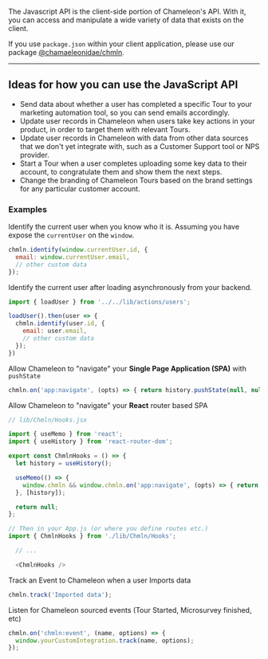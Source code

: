The Javascript API is the client-side portion of Chameleon's API. With it, you can access and manipulate a wide variety of data that exists on the client.

<Tip>If you use `package.json` within your client application, please use our package [@chamaeleonidae/chmln](https://www.npmjs.com/package/@chamaeleonidae/chmln).</Tip>

---


## Ideas for how you can use the JavaScript API

- Send data about whether a user has completed a specific Tour to your marketing automation tool, so you can send emails accordingly.
- Update user records in Chameleon when users take key actions in your product, in order to target them with relevant Tours.
- Update user records in Chameleon with data from other data sources that we don't yet integrate with, such as a Customer Support tool or NPS provider.
- Start a Tour when a user completes uploading some key data to their account, to congratulate them and show them the next steps.
- Change the branding of Chameleon Tours based on the brand settings for any particular customer account.


### Examples 
Identify the current user when you know who it is. Assuming you have expose the `currentUser` on the `window`.

```javascript
chmln.identify(window.currentUser.id, {
  email: window.currentUser.email,
  // other custom data
});
```

Identify the current user after loading asynchronously from your backend.

```javascript
import { loadUser } from '../../lib/actions/users';

loadUser().then(user => {
  chmln.identify(user.id, {
    email: user.email,
    // other custom data
  });
})
```

Allow Chameleon to "navigate" your **Single Page Application (SPA)** with `pushState`

```javascript
chmln.on('app:navigate', (opts) => { return history.pushState(null, null, opts.to); });
```


Allow Chameleon to "navigate" your **React** router based SPA

```javascript
// lib/Chmln/Hooks.jsx

import { useMemo } from 'react';
import { useHistory } from 'react-router-dom';

export const ChmlnHooks = () => {
  let history = useHistory();

  useMemo(() => {
    window.chmln && window.chmln.on('app:navigate', (opts) => { return history.push(opts.to); });
  }, [history]);

  return null;
};

// Then in your App.js (or where you define routes etc.)
import { ChmlnHooks } from './lib/Chmln/Hooks';

  // ...

  <ChmlnHooks />

```

Track an Event to Chameleon when a user Imports data

```javascript
chmln.track('Imported data');
```


Listen for Chameleon sourced events (Tour Started, Microsurvey finished, etc)

```javascript
chmln.on('chmln:event', (name, options) => {
  window.yourCustomIntegration.track(name, options);
});


```


